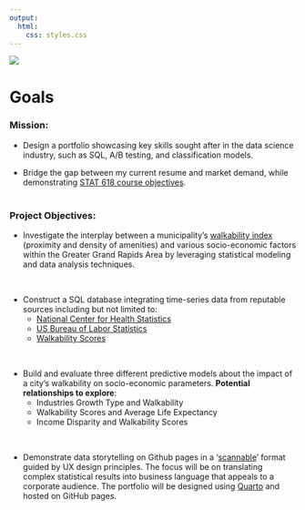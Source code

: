 ```yaml
---
output:
  html:
    css: styles.css
---
```


![](/images/logos/logo_white.png)

# **Goals**

### **Mission:**

-   Design a portfolio showcasing key skills sought after in the data science industry, such as SQL, A/B testing, and classification models.

-   Bridge the gap between my current resume and market demand, while demonstrating [STAT 618 course objectives](https://dykesb.netlify.app/courses/sta631/#course-objectives){target="_blank"}.\
    \

### **Project Objectives:**

-   Investigate the interplay between a municipality's [walkability index](https://edg.epa.gov/metadata/catalog/search/resource/details.page?uuid=%7B251AFDD9-23A7-4068-9B27-A3048A7E6012%7D){target="_blank"} (proximity and density of amenities) and various socio-economic factors within the Greater Grand Rapids Area by leveraging statistical modeling and data analysis techniques.

\

-   Construct a SQL database integrating time-series data from reputable sources including but not limited to:
    -   [National Center for Health Statistics](https://www.cdc.gov/nchs/pressroom/recent-data.htm){target="_blank"}
    -   [US Bureau of Labor Statistics](https://www.cdc.gov/nchs/pressroom/recent-data.htm){target="_blank"}
    -   [Walkability Scores](https://edg.epa.gov/metadata/catalog/main/home.page;jsessionid=FFF65D9A779A543E6E84CC10BC78B7D3){target="_blank"}

\

-   Build and evaluate three different predictive models about the impact of a city's walkability on socio-economic parameters. **Potential relationships to explore**:
    -   Industries Growth Type and Walkability
    -   Walkability Scores and Average Life Expectancy
    -   Income Disparity and Walkability Scores

\

-   Demonstrate data storytelling on Github pages in a '[scannable](https://uxplanet.org/ux-design-practices-how-to-make-web-interface-scannable-2010125c710e){target="_blank"}' format guided by UX design principles. The focus will be on translating complex statistical results into business language that appeals to a corporate audience. The portfolio will be designed using [Quarto](https://quarto.org/){target="_blank"} and hosted on GitHub pages.
